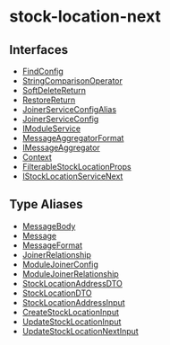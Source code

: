 
# stock-location-next

## Interfaces

- [FindConfig](../stock_location_next/interfaces/stock_location_next.FindConfig.mdx)
- [StringComparisonOperator](../stock_location_next/interfaces/stock_location_next.StringComparisonOperator.mdx)
- [SoftDeleteReturn](../stock_location_next/interfaces/stock_location_next.SoftDeleteReturn.mdx)
- [RestoreReturn](../stock_location_next/interfaces/stock_location_next.RestoreReturn.mdx)
- [JoinerServiceConfigAlias](../stock_location_next/interfaces/stock_location_next.JoinerServiceConfigAlias.mdx)
- [JoinerServiceConfig](../stock_location_next/interfaces/stock_location_next.JoinerServiceConfig.mdx)
- [IModuleService](../stock_location_next/interfaces/stock_location_next.IModuleService.mdx)
- [MessageAggregatorFormat](../stock_location_next/interfaces/stock_location_next.MessageAggregatorFormat.mdx)
- [IMessageAggregator](../stock_location_next/interfaces/stock_location_next.IMessageAggregator.mdx)
- [Context](../stock_location_next/interfaces/stock_location_next.Context.mdx)
- [FilterableStockLocationProps](../stock_location_next/interfaces/stock_location_next.FilterableStockLocationProps.mdx)
- [IStockLocationServiceNext](../stock_location_next/interfaces/stock_location_next.IStockLocationServiceNext.mdx)

## Type Aliases

- [MessageBody](../stock_location_next/types/stock_location_next.MessageBody.mdx)
- [Message](../stock_location_next/types/stock_location_next.Message.mdx)
- [MessageFormat](../stock_location_next/types/stock_location_next.MessageFormat.mdx)
- [JoinerRelationship](../stock_location_next/types/stock_location_next.JoinerRelationship.mdx)
- [ModuleJoinerConfig](../stock_location_next/types/stock_location_next.ModuleJoinerConfig.mdx)
- [ModuleJoinerRelationship](../stock_location_next/types/stock_location_next.ModuleJoinerRelationship.mdx)
- [StockLocationAddressDTO](../stock_location_next/types/stock_location_next.StockLocationAddressDTO.mdx)
- [StockLocationDTO](../stock_location_next/types/stock_location_next.StockLocationDTO.mdx)
- [StockLocationAddressInput](../stock_location_next/types/stock_location_next.StockLocationAddressInput.mdx)
- [CreateStockLocationInput](../stock_location_next/types/stock_location_next.CreateStockLocationInput.mdx)
- [UpdateStockLocationInput](../stock_location_next/types/stock_location_next.UpdateStockLocationInput.mdx)
- [UpdateStockLocationNextInput](../stock_location_next/types/stock_location_next.UpdateStockLocationNextInput.mdx)
